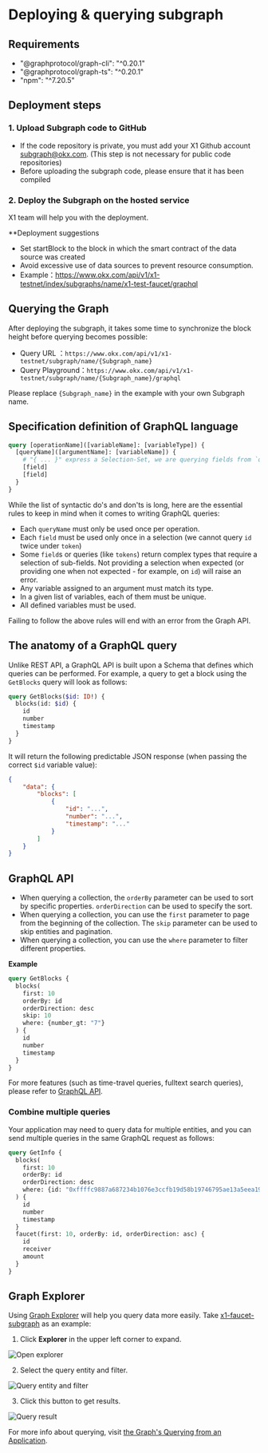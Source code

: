 # Deploying & querying subgraph
## Requirements
- "@graphprotocol/graph-cli": "^0.20.1"
- "@graphprotocol/graph-ts": "^0.20.1"
- "npm": "^7.20.5"

## Deployment steps
### 1. Upload Subgraph code to GitHub
- If the code repository is private, you must add your X1 Github account subgraph@okx.com. (This step is not necessary for public code repositories)
- Before uploading the subgraph code, please ensure that it has been compiled

### 2. Deploy the Subgraph on the hosted service
X1 team will help you with the deployment.

**Deployment suggestions
- Set startBlock to the block in which the smart contract of the data source was created
- Avoid excessive use of data sources to prevent resource consumption.
- Example：https://www.okx.com/api/v1/x1-testnet/index/subgraphs/name/x1-test-faucet/graphql

## Querying the Graph
After deploying the subgraph, it takes some time to synchronize the block height before querying becomes possible:
- Query URL ：`https://www.okx.com/api/v1/x1-testnet/subgraph/name/{Subgraph_name}`
- Query Playground：`https://www.okx.com/api/v1/x1-testnet/subgraph/name/{Subgraph_name}/graphql`

Please replace `{Subgraph_name}` in the example with your own Subgraph name.

## Specification definition of GraphQL language
```graphql
query [operationName]([variableName]: [variableType]) {
  [queryName]([argumentName]: [variableName]) {
    # "{ ... }" express a Selection-Set, we are querying fields from `queryName`.
    [field]
    [field]
  }
}
```

While the list of syntactic do's and don'ts is long, here are the essential rules to keep in mind when it comes to writing GraphQL queries:
- Each `queryName` must only be used once per operation.
- Each `field` must be used only once in a selection (we cannot query `id` twice under `token`)
- Some `field`s or queries (like `tokens`) return complex types that require a selection of sub-fields. Not providing a selection when expected (or providing one when not expected - for example, on `id`) will raise an error. 
- Any variable assigned to an argument must match its type.
- In a given list of variables, each of them must be unique.
- All defined variables must be used.

Failing to follow the above rules will end with an error from the Graph API.

## The anatomy of a GraphQL query
Unlike REST API, a GraphQL API is built upon a Schema that defines which queries can be performed.
For example, a query to get a block using the `GetBlocks` query will look as follows:
```graphql
query GetBlocks($id: ID!) {
  blocks(id: $id) {
    id
    number
    timestamp
  }
}
```
It will return the following predictable JSON response (when passing the correct `$id` variable value):
```json
{
    "data": {
        "blocks": [
            {
                "id": "...",
                "number": "...",
                "timestamp": "..."
            }
        ]
    }
}
```

## GraphQL API
- When querying a collection, the `orderBy` parameter can be used to sort by specific properties. `orderDirection` can be used to specify the sort.
- When querying a collection, you can use the `first` parameter to page from the beginning of the collection. The `skip` parameter can be used to skip entities and pagination.
- When querying a collection, you can use the `where` parameter to filter different properties.

**Example**
```graphql
query GetBlocks {
  blocks(
    first: 10
    orderBy: id
    orderDirection: desc
    skip: 10
    where: {number_gt: "7"}
  ) {
    id
    number
    timestamp
  }
}
```
For more features (such as time-travel queries, fulltext search queries), please refer to [GraphQL API](https://thegraph.com/docs/querying/graphql-api/ "GraphQL API").

### Combine multiple queries
Your application may need to query data for multiple entities, and you can send multiple queries in the same GraphQL request as follows:
```graphql
query GetInfo {
  blocks(
    first: 10
    orderBy: id
    orderDirection: desc
    where: {id: "0xffffc9887a687234b1076e3ccfb19d58b19746795ae13a5eea19286d6fc34f0b"}
  ) {
    id
    number
    timestamp
  }
  faucet(first: 10, orderBy: id, orderDirection: asc) {
    id
    receiver
    amount
  }
}
```

## Graph Explorer
Using [Graph Explorer](https://thegraph.com/explorer "Graph Explorer") will help you query data more easily. Take [x1-faucet-subgraph](https://www.okx.com/api/v1/x1-testnet/index/subgraphs/name/x1-test-faucet/graphql "x1-faucet-subgraph") as an example:
1. Click **Explorer** in the upper left corner to expand.

![Open explorer](./img/open-explorer.png)

2. Select the query entity and filter.

![Query entity and filter](./img/query-entity-and-filter.png)

3. Click this button to get results.

![Query result](./img/query-result.png)

For more info about querying, visit [the Graph's Querying from an Application](https://thegraph.com/docs/querying/querying-from-an-application/ "the Graph's Querying from an Application").